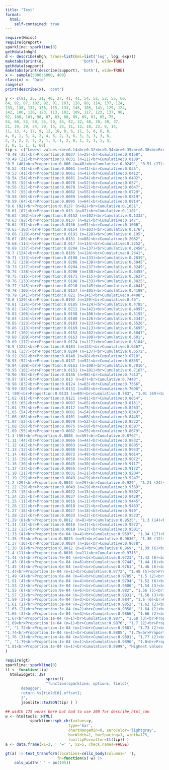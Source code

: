 ```yaml
---
title: "Test"
format:
  html:
    self-contained: true
---
```


```r
require(Hmisc)
require(qreport)
sparkline::sparkline(0)
getHdata(nhgh)
d <- describe(nhgh, trans=list(bmi=list('log', log, exp)))
maketabs(print(d,                 'both'), wide=TRUE)
getHdata(support)
maketabs(print(describe(support), 'both'), wide=TRUE)
x <- sample(5000:6000, 400)
class(x) <- 'Date'
range(x)
print(describe(x), 'cont')
```

```r
y <- c(81, 25, 21, 40, 27, 41, 41, 54, 52, 52, 55, 60, 
64, 92, 87, 102, 92, 91, 103, 128, 88, 114, 137, 124, 
133, 138, 137, 138, 115, 133, 145, 105, 141, 129, 124, 
142, 106, 126, 123, 113, 102, 109, 117, 123, 137, 98, 
92, 108, 101, 98, 87, 83, 88, 89, 69, 81, 65, 75, 
54, 68, 52, 50, 55, 59, 44, 42, 32, 48, 39, 30, 37, 
21, 29, 29, 24, 29, 15, 25, 11, 12, 18, 22, 8, 14, 
11, 13, 4, 17, 9, 12, 16, 8, 6, 11, 5, 8, 6, 8, 
4, 6, 1, 5, 4, 2, 4, 6, 2, 3, 6, 5, 3, 3, 3, 6, 
2, 2, 2, 2, 3, 2, 1, 3, 1, 2, 0, 1, 2, 1, 1, 3, 
2, 0, 1, 1, 1, 68)
tip <- c("Lowest values:<br>0.14<br>0.32<br>0.34<br>0.35<br>0.38<br>Bin width:0.01<br><br>[0.14, 0.47] (14 distinct)<br>Proportion:0.0121 (n=81)<br>Cumulative:0.0121", 
"0.48 (25)<br>Proportion:0.0037 (n=25)<br>Cumulative:0.0158", 
"0.49 (21)<br>Proportion:0.0031 (n=21)<br>Cumulative:0.0189", 
"0.5 (40)<br>Proportion:0.006 (n=40)<br>Cumulative:0.0249", "0.51 (27)<br>Proportion:0.004 (n=27)<br>Cumulative:0.0289", 
"0.52 (41)<br>Proportion:0.0061 (n=41)<br>Cumulative:0.035", 
"0.53 (41)<br>Proportion:0.0061 (n=41)<br>Cumulative:0.0412", 
"0.54 (54)<br>Proportion:0.0081 (n=54)<br>Cumulative:0.0492", 
"0.55 (52)<br>Proportion:0.0078 (n=52)<br>Cumulative:0.057", 
"0.56 (52)<br>Proportion:0.0078 (n=52)<br>Cumulative:0.0647", 
"0.57 (55)<br>Proportion:0.0082 (n=55)<br>Cumulative:0.0729", 
"0.58 (60)<br>Proportion:0.0089 (n=60)<br>Cumulative:0.0819", 
"0.59 (64)<br>Proportion:0.0095 (n=64)<br>Cumulative:0.0914", 
"0.6 (92)<br>Proportion:0.0137 (n=92)<br>Cumulative:0.1051", 
"0.61 (87)<br>Proportion:0.013 (n=87)<br>Cumulative:0.1181", 
"0.62 (102)<br>Proportion:0.0152 (n=102)<br>Cumulative:0.1333", 
"0.63 (92)<br>Proportion:0.0137 (n=92)<br>Cumulative:0.147", 
"0.64 (91)<br>Proportion:0.0136 (n=91)<br>Cumulative:0.1606", 
"0.65 (103)<br>Proportion:0.0154 (n=103)<br>Cumulative:0.176", 
"0.66 (128)<br>Proportion:0.0191 (n=128)<br>Cumulative:0.195", 
"0.67 (88)<br>Proportion:0.0131 (n=88)<br>Cumulative:0.2082", 
"0.68 (114)<br>Proportion:0.017 (n=114)<br>Cumulative:0.2252", 
"0.69 (137)<br>Proportion:0.0204 (n=137)<br>Cumulative:0.2456", 
"0.7 (124)<br>Proportion:0.0185 (n=124)<br>Cumulative:0.2641", 
"0.71 (133)<br>Proportion:0.0198 (n=133)<br>Cumulative:0.2839", 
"0.72 (138)<br>Proportion:0.0206 (n=138)<br>Cumulative:0.3045", 
"0.73 (137)<br>Proportion:0.0204 (n=137)<br>Cumulative:0.3249", 
"0.74 (138)<br>Proportion:0.0206 (n=138)<br>Cumulative:0.3455", 
"0.75 (115)<br>Proportion:0.0171 (n=115)<br>Cumulative:0.3627", 
"0.76 (133)<br>Proportion:0.0198 (n=133)<br>Cumulative:0.3825", 
"0.77 (145)<br>Proportion:0.0216 (n=145)<br>Cumulative:0.4041", 
"0.78 (105)<br>Proportion:0.0157 (n=105)<br>Cumulative:0.4198", 
"0.79 (141)<br>Proportion:0.021 (n=141)<br>Cumulative:0.4408", 
"0.8 (129)<br>Proportion:0.0192 (n=129)<br>Cumulative:0.46", 
"0.81 (124)<br>Proportion:0.0185 (n=124)<br>Cumulative:0.4785", 
"0.82 (142)<br>Proportion:0.0212 (n=142)<br>Cumulative:0.4997", 
"0.83 (106)<br>Proportion:0.0158 (n=106)<br>Cumulative:0.5155", 
"0.84 (126)<br>Proportion:0.0188 (n=126)<br>Cumulative:0.5343", 
"0.85 (123)<br>Proportion:0.0183 (n=123)<br>Cumulative:0.5526", 
"0.86 (113)<br>Proportion:0.0169 (n=113)<br>Cumulative:0.5695", 
"0.87 (102)<br>Proportion:0.0152 (n=102)<br>Cumulative:0.5847", 
"0.88 (109)<br>Proportion:0.0163 (n=109)<br>Cumulative:0.601", 
"0.89 (117)<br>Proportion:0.0174 (n=117)<br>Cumulative:0.6184", 
"0.9 (123)<br>Proportion:0.0183 (n=123)<br>Cumulative:0.6367", 
"0.91 (137)<br>Proportion:0.0204 (n=137)<br>Cumulative:0.6572", 
"0.92 (98)<br>Proportion:0.0146 (n=98)<br>Cumulative:0.6718", 
"0.93 (92)<br>Proportion:0.0137 (n=92)<br>Cumulative:0.6855", 
"0.94 (108)<br>Proportion:0.0161 (n=108)<br>Cumulative:0.7016", 
"0.95 (101)<br>Proportion:0.0151 (n=101)<br>Cumulative:0.7167", 
"0.96 (98)<br>Proportion:0.0146 (n=98)<br>Cumulative:0.7313", 
"0.97 (87)<br>Proportion:0.013 (n=87)<br>Cumulative:0.7443", 
"0.98 (83)<br>Proportion:0.0124 (n=83)<br>Cumulative:0.7566", 
"0.99 (88)<br>Proportion:0.0131 (n=88)<br>Cumulative:0.7698", 
"1 (89)<br>Proportion:0.0133 (n=89)<br>Cumulative:0.783", "1.01 (69)<br>Proportion:0.0103 (n=69)<br>Cumulative:0.7933", 
"1.02 (81)<br>Proportion:0.0121 (n=81)<br>Cumulative:0.8054", 
"1.03 (65)<br>Proportion:0.0097 (n=65)<br>Cumulative:0.8151", 
"1.04 (75)<br>Proportion:0.0112 (n=75)<br>Cumulative:0.8263", 
"1.05 (54)<br>Proportion:0.0081 (n=54)<br>Cumulative:0.8343", 
"1.06 (68)<br>Proportion:0.0101 (n=68)<br>Cumulative:0.8445", 
"1.07 (52)<br>Proportion:0.0078 (n=52)<br>Cumulative:0.8522", 
"1.08 (50)<br>Proportion:0.0075 (n=50)<br>Cumulative:0.8597", 
"1.09 (55)<br>Proportion:0.0082 (n=55)<br>Cumulative:0.8679", 
"1.1 (59)<br>Proportion:0.0088 (n=59)<br>Cumulative:0.8767", 
"1.11 (44)<br>Proportion:0.0066 (n=44)<br>Cumulative:0.8832", 
"1.12 (42)<br>Proportion:0.0063 (n=42)<br>Cumulative:0.8895", 
"1.13 (32)<br>Proportion:0.0048 (n=32)<br>Cumulative:0.8943", 
"1.14 (48)<br>Proportion:0.0072 (n=48)<br>Cumulative:0.9014", 
"1.15 (39)<br>Proportion:0.0058 (n=39)<br>Cumulative:0.9072", 
"1.16 (30)<br>Proportion:0.0045 (n=30)<br>Cumulative:0.9117", 
"1.17 (37)<br>Proportion:0.0055 (n=37)<br>Cumulative:0.9172", 
"1.18 (21)<br>Proportion:0.0031 (n=21)<br>Cumulative:0.9204", 
"1.19 (29)<br>Proportion:0.0043 (n=29)<br>Cumulative:0.9247", 
"1.2 (29)<br>Proportion:0.0043 (n=29)<br>Cumulative:0.929", "1.21 (24)<br>Proportion:0.0036 (n=24)<br>Cumulative:0.9326", 
"1.22 (29)<br>Proportion:0.0043 (n=29)<br>Cumulative:0.9369", 
"1.23 (15)<br>Proportion:0.0022 (n=15)<br>Cumulative:0.9392", 
"1.24 (25)<br>Proportion:0.0037 (n=25)<br>Cumulative:0.9429", 
"1.25 (11)<br>Proportion:0.0016 (n=11)<br>Cumulative:0.9445", 
"1.26 (12)<br>Proportion:0.0018 (n=12)<br>Cumulative:0.9463", 
"1.27 (18)<br>Proportion:0.0027 (n=18)<br>Cumulative:0.949", 
"1.28 (22)<br>Proportion:0.0033 (n=22)<br>Cumulative:0.9523", 
"1.29 (8)<br>Proportion:0.0012 (n=8)<br>Cumulative:0.9535", "1.3 (14)<br>Proportion:0.0021 (n=14)<br>Cumulative:0.9556", 
"1.31 (11)<br>Proportion:0.0016 (n=11)<br>Cumulative:0.9572", 
"1.32 (13)<br>Proportion:0.0019 (n=13)<br>Cumulative:0.9591", 
"1.33 (4)<br>Proportion:6e-04 (n=4)<br>Cumulative:0.9597", "1.34 (17)<br>Proportion:0.0025 (n=17)<br>Cumulative:0.9623", 
"1.35 (9)<br>Proportion:0.0013 (n=9)<br>Cumulative:0.9636", "1.36 (12)<br>Proportion:0.0018 (n=12)<br>Cumulative:0.9654", 
"1.37 (16)<br>Proportion:0.0024 (n=16)<br>Cumulative:0.9678", 
"1.38 (8)<br>Proportion:0.0012 (n=8)<br>Cumulative:0.969", "1.39 (6)<br>Proportion:9e-04 (n=6)<br>Cumulative:0.9699", 
"1.4 (11)<br>Proportion:0.0016 (n=11)<br>Cumulative:0.9715", 
"1.41 (5)<br>Proportion:7e-04 (n=5)<br>Cumulative:0.9723", "1.42 (8)<br>Proportion:0.0012 (n=8)<br>Cumulative:0.9735", 
"1.43 (6)<br>Proportion:9e-04 (n=6)<br>Cumulative:0.9744", "1.44 (8)<br>Proportion:0.0012 (n=8)<br>Cumulative:0.9755", 
"1.45 (4)<br>Proportion:6e-04 (n=4)<br>Cumulative:0.9761", "1.46 (6)<br>Proportion:9e-04 (n=6)<br>Cumulative:0.977", 
"1.47<br>Proportion:1e-04 (n=1)<br>Cumulative:0.9772", "1.48 (5)<br>Proportion:7e-04 (n=5)<br>Cumulative:0.9779", 
"1.49 (4)<br>Proportion:6e-04 (n=4)<br>Cumulative:0.9785", "1.5 (2)<br>Proportion:3e-04 (n=2)<br>Cumulative:0.9788", 
"1.51 (4)<br>Proportion:6e-04 (n=4)<br>Cumulative:0.9794", "1.52 (6)<br>Proportion:9e-04 (n=6)<br>Cumulative:0.9803", 
"1.53 (2)<br>Proportion:3e-04 (n=2)<br>Cumulative:0.9806", "1.54 (3)<br>Proportion:4e-04 (n=3)<br>Cumulative:0.9811", 
"1.55 (6)<br>Proportion:9e-04 (n=6)<br>Cumulative:0.982", "1.56 (5)<br>Proportion:7e-04 (n=5)<br>Cumulative:0.9827", 
"1.57 (3)<br>Proportion:4e-04 (n=3)<br>Cumulative:0.9831", "1.58 (3)<br>Proportion:4e-04 (n=3)<br>Cumulative:0.9836", 
"1.59 (3)<br>Proportion:4e-04 (n=3)<br>Cumulative:0.984", "1.6 (6)<br>Proportion:9e-04 (n=6)<br>Cumulative:0.9849", 
"1.61 (2)<br>Proportion:3e-04 (n=2)<br>Cumulative:0.9852", "1.62 (2)<br>Proportion:3e-04 (n=2)<br>Cumulative:0.9855", 
"1.63 (2)<br>Proportion:3e-04 (n=2)<br>Cumulative:0.9858", "1.64 (2)<br>Proportion:3e-04 (n=2)<br>Cumulative:0.9861", 
"1.65 (3)<br>Proportion:4e-04 (n=3)<br>Cumulative:0.9866", "1.66 (2)<br>Proportion:3e-04 (n=2)<br>Cumulative:0.9869", 
"1.67<br>Proportion:1e-04 (n=1)<br>Cumulative:0.987", "1.68 (3)<br>Proportion:4e-04 (n=3)<br>Cumulative:0.9875", 
"1.69<br>Proportion:1e-04 (n=1)<br>Cumulative:0.9876", "1.7 (2)<br>Proportion:3e-04 (n=2)<br>Cumulative:0.9879", 
"", "1.72<br>Proportion:1e-04 (n=1)<br>Cumulative:0.9881", "1.73 (2)<br>Proportion:3e-04 (n=2)<br>Cumulative:0.9884", 
"1.74<br>Proportion:1e-04 (n=1)<br>Cumulative:0.9885", "1.75<br>Proportion:1e-04 (n=1)<br>Cumulative:0.9887", 
"1.76 (3)<br>Proportion:4e-04 (n=3)<br>Cumulative:0.9891", "1.77 (2)<br>Proportion:3e-04 (n=2)<br>Cumulative:0.9894", 
"", "1.79<br>Proportion:1e-04 (n=1)<br>Cumulative:0.9896", "1.8<br>Proportion:1e-04 (n=1)<br>Cumulative:0.9897", 
"1.81<br>Proportion:1e-04 (n=1)<br>Cumulative:0.9899", "Highest values:<br> 8.51<br> 9.13<br> 9.38<br>10.98<br>15.66<br><br>[1.84, 15.66] (59 distinct)<br>Proportion:0.0101 (n=68)<br>Cumulative:1"
)

require(gt)
sparkline::sparkline(0)
tt <- function(tip)
  htmlwidgets::JS(
                  sprintf(
                  "function(sparkline, options, field){
       debugger;
       return %s[field[0].offset];
       }",
       jsonlite::toJSON(tip) ) )

## width 175 works here but had to use 200 for describe_html_con
w <- htmltools::HTML(
	       sparkline::spk_chr(values=y,
                            type='bar',
                            chartRangeMin=0, zeroColor='lightgray',
                            barWidth=1, barSpacing=1, width=175,
                            tooltipFormatter=tt(tip)) )
a <- data.frame(x1=3, ' '=' ', x2=5, check.names=FALSE)
```

::: {.column-page}
```r
gt(a) |> text_transform(locations=cells_body(columns=' '),
                       fn=function(x) w) |>
    cols_width(' ' ~ px(195))
```
:::


